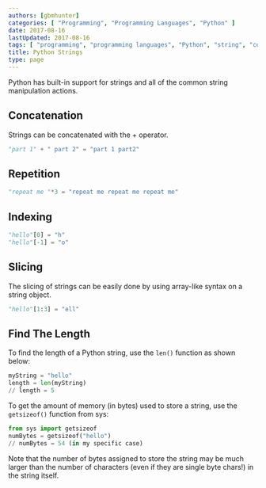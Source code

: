 ```yaml
---
authors: [gbmhunter]
categories: [ "Programming", "Programming Languages", "Python" ]
date: 2017-08-16
lastUpdated: 2017-08-16
tags: [ "programming", "programming languages", "Python", "string", "concatenation", "repetition", "indexing", "slicing", "length" ]
title: Python Strings
type: page
---
```


Python has built-in support for strings and all of the common string manipulation actions.

## Concatenation

Strings can be concatenated with the + operator.

```py    
"part 1" + " part 2" = "part 1 part2"
```

## Repetition

```py    
"repeat me "*3 = "repeat me repeat me repeat me"
```

## Indexing

```py    
"hello"[0] = "h"
"hello"[-1] = "o"
```

## Slicing

The slicing of strings can be easily done by using array-like syntax on a string object.

```py    
"hello"[1:3] = "ell"
```

## Find The Length

To find the length of a Python string, use the `len()` function as shown below:

```py    
myString = "hello"
length = len(myString)
// length = 5
```

To get the amount of memory (in bytes) used to store a string, use the `getsizeof()` function from sys:

```py    
from sys import getsizeof
numBytes = getsizeof("hello")
// numBytes = 54 (in my specific case)
```

Note that the number of bytes assigned to store the string may be much larger than the number of characters (even if they are single byte chars!) in the string itself.
